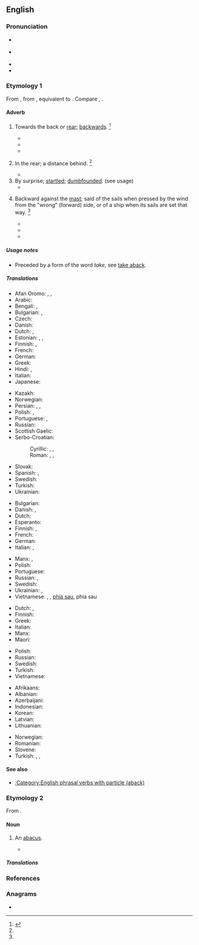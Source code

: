 ==English==

===Pronunciation===
* {{a|RP}} {{IPA|en|/əˈbæk/}}
* {{a|GenAm}} {{IPA|en|/əˈbæk/}}
* {{audio|en|en-us-aback.ogg|Audio (US)}}
* {{rhymes|en|æk}}

===Etymology 1===
From {{inh|en|enm|abak}}, from {{inh|en|ang|onbæc}}, equivalent to {{affix|en|a-|gloss1=towards|back}}. Compare {{cog|fy|tebek||aback|pos=adverb|lit=to/at back}}, {{cog|sv|tillbaka}} {{gloss|idem.}}.

====Adverb====
{{en-adv|-}}

# {{lb|en|archaic}} Towards the back or [[rear]]; [[backwards]]. {{defdate|First attested prior to 1150.}}<ref name=SOED>{{R:SOED5|page=2}}</ref>
#* {{quote-book|en|author=[[w:Geoffrey Chaucer|Geoffrey Chaucer]]|title=[[s:The Legend of Good Women/The Legend of Thisbe|The Legend of Good Women/The Legend of Thisbe]]|passage=Al blody, and therwith-al a-bak she sterte|date=c. 1380s}}
#* {{quote-book|en|year=1815|author=David Laurie|title=A Treatise on Finance, under which, the General Interests of the British Empire are Illustrated|location=Glasgow|publisher=Chapman|page=322|pageurl=https://books.google.com/books?id=Ym1NAAAAYAAJ&pg=PA322|passage=The mild, though licentious reign, of Louis the Sixteenth, threw France far '''aback''', in her ambitious career; but it gave birth to that revolution, wherein, her warlike propensities and territorial resources were unfolded with tenfold efficacy.}}
#* {{quote-book|en|year=1889|author=William Morris|title=A Tale of the House of the Wolfings and All the Kindreds of the Mark|location=London|publisher=Reeves & Turner|page=31|pageurl=https://books.google.com/books?id=Bjc1AAAAMAAJ&pg=PA31|passage=Then stopped, and bounded '''aback''', and away as if in fear, / That I saw her no more; then I wondered though sitting close anear / Was a she-wolf great and grisly.}}
# {{lb|en|archaic}} In the rear; a distance behind. {{defdate|First attested prior to 1150.}}<ref name=SOED/>
#: {{rfquotek|en|Knolles}}
#* {{quote-book|en|year=1840|chapter=Proceedings of an Inquiry held at plantation Reliance, in the county of Essequibo|title=Papers Relative to the West Indies, 1841: British Guiana|location=London|publisher=H.M.S.O.|year_published=1841|page=201|pageurl=https://books.google.com/books?id=VXFbAAAAQAAJ&pg=PA201|passage=There are so many canes upon Reliance that the labourers could not cut those '''aback''', as they prefer cutting those in front. The cane fields '''aback''' were in cultivation last year.}}
# By surprise; [[startled]]; [[dumbfounded]]. (see usage)
#* {{quote-book|en|year=1808|title=The Post-Captain: A View of Naval Society and Manners|edition=3rd|location=London|publisher=Thomas Tegg|page=165|pageurl=https://books.google.com/books?id=TOw1AQAAMAAJ&pg=PA165|passage=I would rather board a hundred of the enemy's frigates, than steer my boat into a fleet of modest women, for a modest woman never fails to take me '''aback'''.}}
# {{lb|en|nautical}} Backward against the [[mast]]; said of the sails when pressed by the wind from the "wrong" (forward) side, or of a ship when its sails are set that way. {{defdate|First attested in the late 17<sup>th</sup> century.}}<ref name=SOED/>
#* {{quote-book|en|year=1757|author=Charles Fearne|title=The Trial of the Honourable Admiral John Byng, at a Court Martial|location=London|publisher=Manby, et al|page=89|pageurl=https://books.google.com/books?id=qyRDAAAAcAAJ&pg=PA89|passage=''Q.'' Was not the ''Trident'' at that time '''aback''' with one or more Top-sails? ''A.'' To the best of my Knowledge she had both Top-sails '''aback'''.}}
#* {{quote-book|en|year=1841|author=Benjamin J. Totten|title=Naval Text-book|location=Boston|publisher=Little & Brown|page=144|pageurl=https://books.google.com.au/books?id=w0VJAAAAYAAJ&pg=PA144|passage=As the anchor fetches her up, she will swing head to wind, bringing the head sails '''aback'''.}}
#* {{quote-book|en|year=2001|author=Russell Drumm|title=The Barque of Saviors|publisher=Houghton Mifflin|page=91|pageurl=https://books.google.com/books?id=NV2qz1dV5cQC&lpg=PT264&pg=PT110|passage=Then the sails on the mainmast were backing and we started getting stern way. ''Eagle'' was caught '''aback'''.}}

=====Usage notes=====
* {{sense|by surprise}} Preceded by a form of the word ''take'', see [[take aback]].

=====Translations=====
{{trans-top|backwards}}
* Afan Oromo: {{t+|om|rifachuu}}, {{t+|om|nahuu}}, {{t+|om|na'uu}}
* Arabic: {{t|ar|إِلَى اَلْخَلْف}}
* Bengali: {{t|bn|পেছন দিকে}}, {{t+|bn|অবাক}}
* Bulgarian: {{t+|bg|назад}}, {{t+|bg|заднишком}}
* Czech: {{t+|cs|zpět}}
* Danish: {{t|da|baglæns}}
* Dutch: {{t+|nl|achterwaarts}}, {{t+|nl|rugwaarts}}
* Estonian: {{t+|et|tagasi}}, {{t|et|tagaspidi}}, {{t|et|tagurpidi}}
* Finnish: {{t+|fi|takaisin}}, {{t+|fi|taaksepäin}}
* French: {{t+|fr|en arrière}}
* German: {{t+|de|rückwärts}}
* Greek: {{t|el|προς τα πίσω}}
* Hindi: {{t|hi|पीछ॓ की ओर}} {{qualifier|archaic}}, {{t|hi|बोचक्क}}
* Italian: {{t+|it|indietro}}
* Japanese: {{t+|ja|後方|alt=後方へ|tr=kōhō e}}
{{trans-mid}}
* Kazakh: {{t+|kk|артқа}}
* Norwegian: {{t+|no|bakk}}
* Persian: {{t|fa|جاخوردن}}, {{t+|fa|یکه خوردن}}, {{t|fa|غافلگیرشدن}}
* Polish: {{t+|pl|wstecz}}, {{t+|pl|do tyłu}}
* Portuguese: {{t+|pt|atrás}}, {{t+|pt|para}} {{t+|pt|trás}}
* Russian: {{t+|ru|наза́д}}
* Scottish Gaelic: {{t|gd|air ais}}
* Serbo-Croatian:
*: Cyrillic: {{t|sh|у̀наза̄д}}, {{t|sh|на̏за̄д}}, {{t|sh|на̏тра̄г}}
*: Roman: {{t+|sh|ùnazād}}, {{t+|sh|nȁzād}}, {{t+|sh|nȁtrāg}}
* Slovak: {{t|sk|naspäť}}
* Spanish: {{t+|es|atrás}}, {{t|es|hacia atrás}}
* Swedish: {{t+|sv|bakåt}}
* Turkish: {{t|tr|geriye}}
* Ukrainian: {{t|uk|наза́д}}
{{trans-bottom}}

{{trans-top|in the rear}}
* Bulgarian: {{t+|bg|отзад}}
* Danish: {{t|da|bagi}}, {{t|da|bagved}}
* Dutch: {{t+|nl|achteraan}}
* Esperanto: {{t|eo|malantaŭen}}
* Finnish: {{t+|fi|takana}}, {{t+|fi|perässä}}
* French: {{t+|fr|derrière}}
* German: {{t+|de|hinten}}
* Italian: {{t+|it|dietro}}, {{t|it|[[di]] [[dietro]]}}
{{trans-mid}}
* Manx: {{t|gv|cooyl|alt=cooyl (aym, etc.)}}, {{t|gv|çheu choylloo|alt=çheu choylloo (jeem, etc.)}}
* Polish: {{t+|pl|z tyłu}}
* Portuguese: {{t+|pt|atrás}}
* Russian: {{t+|ru|сза́ди}}, {{t+|ru|позади́}}
* Swedish: {{t|sv|där bak}}
* Ukrainian: {{t|uk|поза́ду}}, {{t|uk|зза́ду}}
* Vietnamese: {{t+|vi|đằng sau}}, {{t|vi|lùi lại}}, {{t+|vi|trở lại}} [[phía sau]], {{t+|vi|về}} phía sau
{{trans-bottom}}

{{trans-top|said of sails pressed backward}}
* Dutch: {{t+|nl|bak}}, {{t|nl|met een kopwind}}
* Finnish: {{t+|fi|pakki|alt=pakilla}}
* Greek: {{t|el|προς τα πίσω}}
* Italian: {{t|it|[[a]] [[collo]]}}
* Manx: {{t|gv|ergooyl}}
* Maori: {{t|mi|kōpio}}
{{trans-mid}}
* Polish: {{t|pl|bieg wsteczny}}
* Russian: {{t|ru|[[про́тив]] [[ве́тра]]}}
* Swedish: {{t+|sv|back}}
* Turkish: {{t|tr|pupada}}
* Vietnamese: {{t-check|vi|[[bị]] [[thổi]] [[ép]] [[vào]] [[cột]] [[buồm]]}} {{attention|vi|2=was "[[bị]] [[thổi]] [[ép]] [[vào]] [[cột]] [[buồm]]" - assumed sum-of-parts; if an idiom, remove the wikilinks to the individual words. see [[User:Kephir/gadgets/xte#Translation_fixing]]}}
{{trans-bottom}}

{{checktrans-top}}
* Afrikaans: {{t-check|af|agtar}}
* Albanian: {{t+check|sq|prapa}}
* Azerbaijani: {{t-check|az|geriyә}}
* Indonesian: {{t+check|id|mundur}}
* Korean: {{t+check|ko|거꾸로}}
* Latvian: {{t-check|lv|atpakaļ}}
* Lithuanian: {{t-check|lt|atbulomis}}
{{trans-mid}}
* Norwegian: {{t-check|no|baklengs}}
* Romanian: {{t+check|ro|înapoi}}
* Slovene: {{t+check|sl|nazaj}}
* Turkish: {{t-check|tr|geriye}}, {{t-check|tr|arkaya}}, {{t-check|tr|arka tarafa}}
{{trans-bottom}}

====See also====
* [[:Category:English phrasal verbs with particle (aback)]]

===Etymology 2===
From {{m|en|abacus}}.

====Noun====
{{en-noun}}

# {{lb|en|obsolete}} An [[abacus]].
#* {{quote-book|en|year=1604|author=Ben Jonson|authorlink=Ben Jonson|chapter=[[w:The Coronation Triumph|Part of the King's Entertainment in Passing to His Coronation]]|title=The Works of Ben Jonson|location=London|publisher=Printed by Thomas Hodgkin|year_published=1692|page=306|pageurl=https://books.google.com/books?id=Y1tdAAAAcAAJ&pg=PA306|passage=In the Centre, or midst of the Pegm, there was an '''Aback''', or Square, wherein this Elogy was written.}}

=====Translations=====
{{trans-see|abacus}}

===References===
<references/>

===Anagrams===
* {{anagrams|en|a=aabck|Baack|Bačka}}